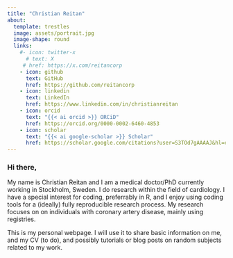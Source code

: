 ```yaml
---
title: "Christian Reitan"
about:
  template: trestles
  image: assets/portrait.jpg
  image-shape: round
  links:
    #- icon: twitter-x
      # text: X
     # href: https://x.com/reitancorp
    - icon: github
      text: GitHub
      href: https://github.com/reitancorp
    - icon: linkedin
      text: LinkedIn
      href: https://www.linkedin.com/in/christianreitan
    - icon: orcid
      text: "{{< ai orcid >}} ORCiD"
      href: https://orcid.org/0000-0002-6460-4853
    - icon: scholar
      text: "{{< ai google-scholar >}} Scholar"
      href: https://scholar.google.com/citations?user=S3TOd7gAAAAJ&hl=en&oi=ao
---
```


### Hi there,

My name is Christian Reitan and I am a medical doctor/PhD currently working in Stockholm, Sweden. I do research within the field of cardiology. I have a special interest for coding, preferrably in R, and I enjoy using coding tools for a (ideally) fully reproducible research process. My research focuses on on individuals with coronary artery disease, mainly using registries.

This is my personal webpage. I will use it to share basic information on me, and my CV (to do), and possibly tutorials or blog posts on random subjects related to my work.
